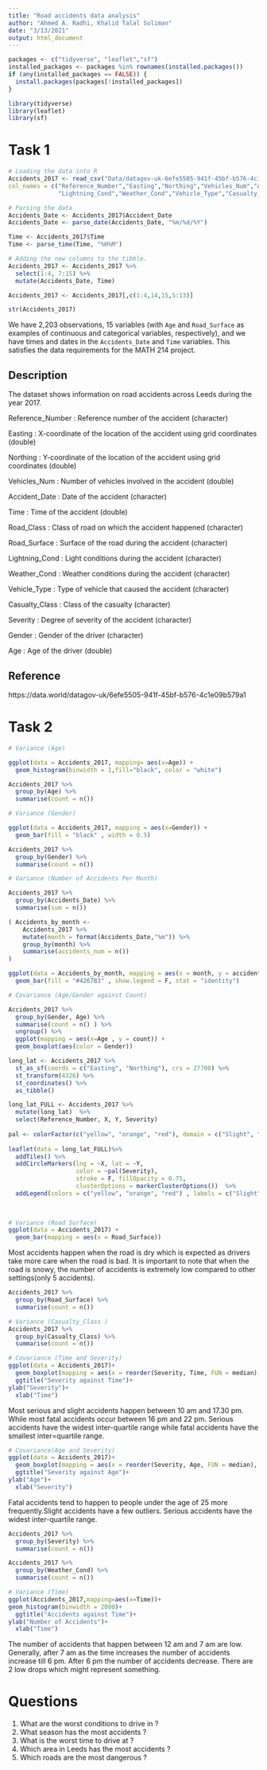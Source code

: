 ```yaml
---
title: "Road accidents data analysis"
author: "Ahmed A. Radhi, Khalid Talal Suliman"
date: "3/13/2021"
output: html_document
---
```


```r

packages <- c("tidyverse", "leaflet","sf")
installed_packages <- packages %in% rownames(installed.packages())
if (any(installed_packages == FALSE)) {
  install.packages(packages[!installed_packages])
}

library(tidyverse)
library(leaflet)
library(sf)
```

# Task 1

```r
# Loading the data into R 
Accidents_2017 <- read_csv("Data/datagov-uk-6efe5505-941f-45bf-b576-4c1e09b579a1/2017-8.csv", 
col_names = c("Reference_Number","Easting","Northing","Vehicles_Num","Accident_Date","Time","Road_Class","Road_Surface",
              "Lightning_Cond","Weather_Cond","Vehicle_Type","Casualty_Class","Severity","Gender","Age"), skip = 1)

# Parsing the data
Accidents_Date <- Accidents_2017$Accident_Date
Accidents_Date <- parse_date(Accidents_Date, "%m/%d/%Y")

Time <- Accidents_2017$Time
Time <- parse_time(Time, "%H%M")

# Adding the new columns to the tibble.
Accidents_2017 <- Accidents_2017 %>%
  select(1:4, 7:15) %>%
  mutate(Accidents_Date, Time) 

Accidents_2017 <- Accidents_2017[,c(1:4,14,15,5:13)]

```

```r
str(Accidents_2017)
```


We have 2,203 observations, 15 variables (with `Age` and `Road_Surface` as examples of continuous and categorical variables, respectively), and we have times and dates in the `Accidents_Date` and `Time` variables. This satisfies the data requirements for the MATH 214 project.

## Description 
The dataset shows information on road accidents across Leeds during the year 2017.

 Reference_Number : Reference number of the accident (character)
 
 Easting          : X-coordinate of the location of the accident                         using grid coordinates (double)
 
 Northing         : Y-coordinate of the location of the accident                         using grid coordinates (double)
 
 Vehicles_Num     : Number of vehicles involved in the accident                          (double)
 
 Accident_Date    : Date of the accident (character)
 
 Time             : Time of the accident (double)
 
 Road_Class       : Class of road on which the accident happened                         (character)
 
 Road_Surface     : Surface of the road during the accident                              (character)
 
 Lightning_Cond   : Light conditions during the accident
                     (character)
                     
 Weather_Cond     : Weather conditions during the accident 
                     (character)
                     
 Vehicle_Type     : Type of vehicle that caused the accident
                     (character)
                     
 Casualty_Class   : Class of the casualty (character)
 
 Severity         : Degree of severity of the accident (character)
 
 Gender           : Gender of the driver (character)
 
 Age              : Age of the driver (double)

## Reference 
https://data.world/datagov-uk/6efe5505-941f-45bf-b576-4c1e09b579a1

# Task 2

```r
# Variance (Age)

ggplot(data = Accidents_2017, mapping= aes(x=Age)) +
  geom_histogram(binwidth = 1,fill="black", color = "white") 

Accidents_2017 %>%
  group_by(Age) %>%
  summarise(count = n())

```

```r
# Variance (Gender)

ggplot(data = Accidents_2017, mapping = aes(x=Gender)) + 
  geom_bar(fill = "black" , width = 0.5)

Accidents_2017 %>%
  group_by(Gender) %>%
  summarise(count = n())
```


```r
# Variance (Number of Accidents Per Month)

Accidents_2017 %>%
  group_by(Accidents_Date) %>%
  summarise(sum = n())

( Accidents_by_month <- 
    Accidents_2017 %>%
    mutate(month = format(Accidents_Date,"%m")) %>%
    group_by(month) %>%
    summarise(accidents_num = n())
)

ggplot(data = Accidents_by_month, mapping = aes(x = month, y = accidents_num)) +
  geom_bar(fill = "#4267B3" , show.legend = F, stat = "identity")

```


```r

# Covariance (Age/Gender against Count)

Accidents_2017 %>%
  group_by(Gender, Age) %>%
  summarise(count = n() ) %>%
  ungroup() %>%
  ggplot(mapping = aes(x=Age , y = count)) +
  geom_boxplot(aes(color = Gender))

```



```r

long_lat <- Accidents_2017 %>%
  st_as_sf(coords = c("Easting", "Northing"), crs = 27700) %>%
  st_transform(4326) %>%
  st_coordinates() %>%
  as_tibble()

long_lat_FULL <- Accidents_2017 %>%
  mutate(long_lat)  %>%
  select(Reference_Number, X, Y, Severity)
  
pal <- colorFactor(c("yellow", "orange", "red"), domain = c("Slight", "Serious", "Fatal"))
                   
leaflet(data = long_lat_FULL)%>%
  addTiles() %>%
  addCircleMarkers(lng = ~X, lat = ~Y, 
                   color = ~pal(Severity),
                   stroke = F, fillOpacity = 0.75,
                   clusterOptions = markerClusterOptions())  %>%
  addLegend(colors = c("yellow", "orange", "red") , labels = c("Slight", "Serious", "Fatal"))
  
             
```



```r
# Variance (Road Surface)
ggplot(data = Accidents_2017) +
  geom_bar(mapping = aes(x = Road_Surface))
```

Most accidents happen when the road is dry which is expected as drivers take more care when the road is bad. It is important to note that when the road is snowy, the number of accidents is extremely low compared to other settings(only 5 accidents).

```r
Accidents_2017 %>%
  group_by(Road_Surface) %>%
  summarise(count = n())
```

```r
# Variance (Casualty_Class )
Accidents_2017 %>%
  group_by(Casualty_Class) %>%
  summarise(count = n())

```


```r
# Covariance (Time and Severity)
ggplot(data = Accidents_2017)+ 
  geom_boxplot(mapping = aes(x = reorder(Severity, Time, FUN = median), y = Time))+ coord_flip()+
  ggtitle("Severity against Time")+
ylab("Severity")+
  xlab("Time")
```
Most serious and slight accidents happen between 10 am and 17.30 pm. While most fatal accidents occur between 16 pm and 22 pm. Serious accidents have the widest inter-quartile range while fatal accidents have the smallest inter=quartile range.   


```r
# Covariance(Age and Severity)
ggplot(data = Accidents_2017)+ 
  geom_boxplot(mapping = aes(x = reorder(Severity, Age, FUN = median), y = Age))+ coord_flip()+
  ggtitle("Severity against Age")+
ylab("Age")+
  xlab("Severity")
```

Fatal accidents tend to happen to people under the age of 25 more frequently.Slight accidents have a few outliers. Serious accidents have the widest inter-quartile range.

```r
Accidents_2017 %>%
  group_by(Severity) %>%
  summarise(count = n())

```

```r
Accidents_2017 %>%
  group_by(Weather_Cond) %>%
  summarise(count = n())
```

```r
# Variance (Time)
ggplot(Accidents_2017,mapping=aes(x=Time))+
geom_histogram(binwidth = 2000)+
  ggtitle("Accidents against Time")+
ylab("Number of Accidents")+
  xlab("Time")
```
The number of accidents that happen between 12 am and 7 am are low.
Generally, after 7 am as the time increases the number of accidents increase till 6 pm. After 6 pm the number of accidents decrease. There are 2 low drops which might represent something. 

# Questions

1. What are the worst conditions to drive in ?
2. What season has the most accidents ?
3. What is the worst time to drive at ?
4. Which area in Leeds has the most accidents ?
5. Which roads are the most dangerous ?


